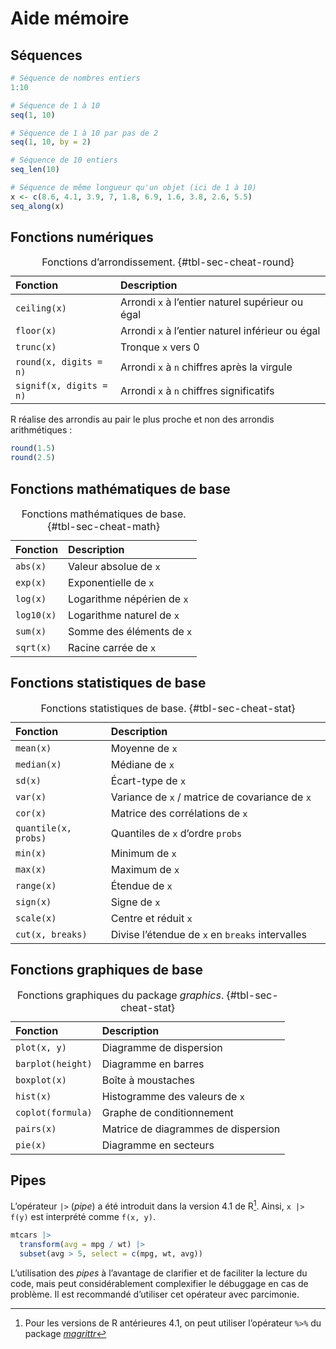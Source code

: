 # Aide mémoire {#sec-cheat}

## Séquences {#sec-cheat-sequence}

```r
# Séquence de nombres entiers
1:10
```

```r
# Séquence de 1 à 10
seq(1, 10)

# Séquence de 1 à 10 par pas de 2
seq(1, 10, by = 2)
```

```r
# Séquence de 10 entiers
seq_len(10)
```

```r
# Séquence de même longueur qu'un objet (ici de 1 à 10)
x <- c(8.6, 4.1, 3.9, 7, 1.8, 6.9, 1.6, 3.8, 2.6, 5.5)
seq_along(x)
```

## Fonctions numériques {#sec-cheat-numeric}

| Fonction                | Description                                      |
|:------------------------|:-------------------------------------------------|
| `ceiling(x)`            | Arrondi `x` à l'entier naturel supérieur ou égal |
| `floor(x)`              | Arrondi `x` à l'entier naturel inférieur ou égal |
| `trunc(x)`              | Tronque `x` vers 0                               |
| `round(x, digits = n)`  | Arrondi `x` à `n` chiffres après la virgule      |
| `signif(x, digits = n)` | Arrondi `x` à `n` chiffres significatifs         |

: Fonctions d'arrondissement. {#tbl-sec-cheat-round}

:::{.callout-warning}
R réalise des arrondis au pair le plus proche et non des arrondis arithmétiques :

```r
round(1.5)
round(2.5)
```

:::

## Fonctions mathématiques de base {#sec-cheat-math}

| Fonction   | Description                |
|:-----------|:---------------------------|
| `abs(x)`   | Valeur absolue de `x`      |
| `exp(x)`   | Exponentielle de `x`       |
| `log(x)`   | Logarithme népérien de `x` |
| `log10(x)` | Logarithme naturel de `x`  |
| `sum(x)`   | Somme des éléments de `x`  |
| `sqrt(x)`  | Racine carrée de `x`       |

: Fonctions mathématiques de base. {#tbl-sec-cheat-math}

## Fonctions statistiques de base {#sec-cheat-stat}

| Fonction             | Description                                     |
|:---------------------|:------------------------------------------------|
| `mean(x)`            | Moyenne de `x`                                  |
| `median(x)`          | Médiane de `x`                                  |
| `sd(x)`              | Écart-type de `x`                               |
| `var(x)`             | Variance de `x` / matrice de covariance de `x`  |
| `cor(x)`             | Matrice des corrélations de `x`                 |
| `quantile(x, probs)` | Quantiles de `x` d'ordre `probs`                |
| `min(x)`             | Minimum de `x`                                  |
| `max(x)`             | Maximum de `x`                                  |
| `range(x)`           | Étendue de `x`                                  |
| `sign(x)`            | Signe de `x`                                    |
| `scale(x)`           | Centre et réduit `x`                            |
| `cut(x, breaks)`     | Divise l'étendue de `x` en `breaks` intervalles |

: Fonctions statistiques de base. {#tbl-sec-cheat-stat}

## Fonctions graphiques de base {#sec-cheat-plot}

| Fonction          | Description                         |
|:------------------|:------------------------------------|
| `plot(x, y)`      | Diagramme de dispersion             |
| `barplot(height)` | Diagramme en barres                 |
| `boxplot(x)`      | Boîte à moustaches                  |
| `hist(x)`         | Histogramme des valeurs de `x`      |
| `coplot(formula)` | Graphe de conditionnement           |
| `pairs(x)`        | Matrice de diagrammes de dispersion |
| `pie(x)`          | Diagramme en secteurs               |

: Fonctions graphiques du package *graphics*. {#tbl-sec-cheat-stat}

## Pipes {#sec-cheat-pipe}

L'opérateur `|>` (*pipe*) a été introduit dans la version 4.1 de R^[Pour les versions de R antérieures 4.1, on peut utiliser l'opérateur `%>%` du package [*magrittr*](https://magrittr.tidyverse.org/)]. Ainsi, `x |> f(y)` est interprété comme `f(x, y)`.

```r
mtcars |> 
  transform(avg = mpg / wt) |> 
  subset(avg > 5, select = c(mpg, wt, avg))
```

L'utilisation des *pipes* à l'avantage de clarifier et de faciliter la lecture du code, mais peut considérablement complexifier le débuggage en cas de problème. Il est recommandé d'utiliser cet opérateur avec parcimonie.
